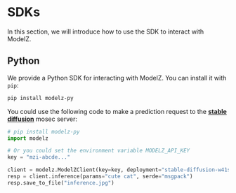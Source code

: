 # SDKs

In this section, we will introduce how to use the SDK to interact with ModelZ.

## Python

We provide a Python SDK for interacting with ModelZ. You can install it with `pip`:

```bash copy
pip install modelz-py
```

You could use the following code to make a prediction request to the [**stable diffusion**](./templates/stable-diffusion) mosec server:

```python copy
# pip install modelz-py
import modelz

# Or you could set the environment variable MODELZ_API_KEY
key = "mzi-abcde..."

client = modelz.ModelZClient(key=key, deployment="stable-diffusion-w41s2qknzjo0fk3i")
resp = client.inference(params="cute cat", serde="msgpack")
resp.save_to_file("inference.jpg")
```
